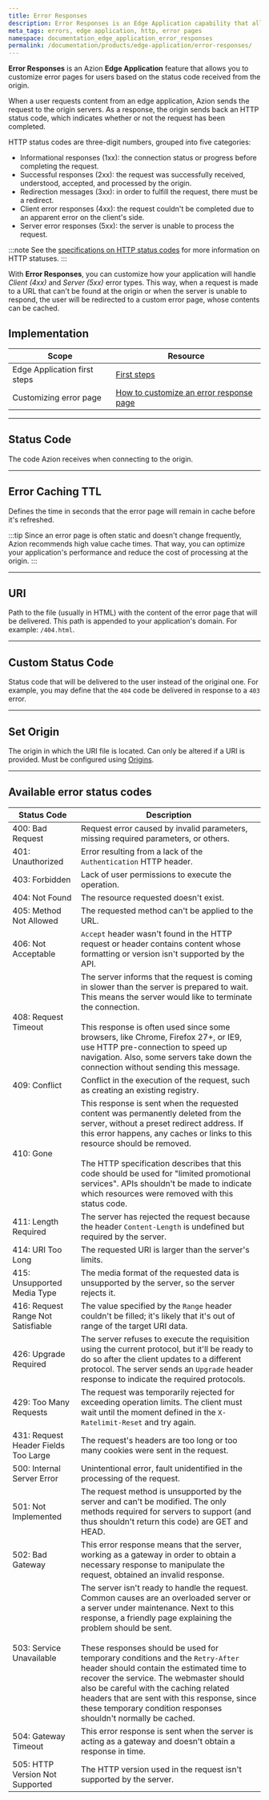 ```yaml
---
title: Error Responses
description: Error Responses is an Edge Application capability that allows you to customize error pages for users based on the status code received from the origin.
meta_tags: errors, edge application, http, error pages
namespace: documentation_edge_application_error_responses
permalink: /documentation/products/edge-application/error-responses/
---
```


**Error Responses** is an Azion **Edge Application** feature that allows you to customize error pages for users based on the status code received from the origin.

When a user requests content from an edge application, Azion sends the request to the origin servers. As a response, the origin sends back an HTTP status code, which indicates whether or not the request has been completed.

HTTP status codes are three-digit numbers, grouped into five categories:

* Informational responses (1xx): the connection status or progress before completing the request.
* Successful responses (2xx): the request was successfully received, understood, accepted, and processed by the origin.
* Redirection messages (3xx): in order to fulfill the request, there must be a redirect.
* Client error responses (4xx): the request couldn't be completed due to an apparent error on the client's side.
* Server error responses (5xx): the server is unable to process the request.

:::note
See the [specifications on HTTP status codes](https://httpwg.org/specs/rfc9110.html#overview.of.status.codes) for more information on HTTP statuses.
:::

With **Error Responses**, you can customize how your application will handle *Client (4xx)* and *Server (5xx)* error types. This way, when a request is made to a URL that can't be found at the origin or when the server is unable to respond, the user will be redirected to a custom error page, whose contents can be cached.

## Implementation

| Scope | Resource |
| --- | --- |
| Edge Application first steps | [First steps](/en/documentation/products/edge-application/first-steps/) |
| Customizing error page | [How to customize an error response page](/en/documentation/products/guides/customizing-error-response-page/) |

---

## Status Code 

The code Azion receives when connecting to the origin.

---

## Error Caching TTL

Defines the time in seconds that the error page will remain in cache before it's refreshed.

:::tip
Since an error page is often static and doesn't change frequently, Azion recommends high value cache times. That way, you can optimize your application's performance and reduce the cost of processing at the origin.
:::

---

## URI

Path to the file (usually in HTML) with the content of the error page that will be delivered. This path is appended to your application's domain. For example: `/404.html`.

---

## Custom Status Code

Status code that will be delivered to the user instead of the original one. For example, you may define that the `404` code be delivered in response to a `403` error.

---

## Set Origin

The origin in which the URI file is located. Can only be altered if a URI is provided. Must be configured using [Origins](/en/documentation/products/edge-application/origins/).

---

## Available error status codes

| Status Code | Description |
| --- | --- |
| 400: Bad Request | Request error caused by invalid parameters, missing required parameters, or others. |
| 401: Unauthorized | Error resulting from a lack of the `Authentication` HTTP header. |
| 403: Forbidden | Lack of user permissions to execute the operation. |
| 404: Not Found | The resource requested doesn't exist. |
| 405: Method Not Allowed | The requested method can't be applied to the URL. |
| 406: Not Acceptable | `Accept` header wasn't found in the HTTP request or header contains content whose formatting or version isn't supported by the API. |
| 408: Request Timeout | The server informs that the request is coming in slower than the server is prepared to wait. This means the server would like to terminate the connection.<br /><br />This response is often used since some browsers, like Chrome, Firefox 27+, or IE9, use HTTP pre-connection to speed up navigation. Also, some servers take down the connection without sending this message. |
| 409: Conflict | Conflict in the execution of the request, such as creating an existing registry. |
| 410: Gone | This response is sent when the requested content was permanently deleted from the server, without a preset redirect address. If this error happens, any caches or links to this resource should be removed.<br /><br />The HTTP specification describes that this code should be used for "limited promotional services". APIs shouldn't be made to indicate which resources were removed with this status code. |
| 411: Length Required | The server has rejected the request because the header `Content-Length` is undefined but required by the server. |
| 414: URI Too Long | The requested URI is larger than the server's limits. |
| 415: Unsupported Media Type | The media format of the requested data is unsupported by the server, so the server rejects it. |
| 416: Request Range Not Satisfiable | The value specified by the `Range` header couldn't be filled; it's likely that it's out of range of the target URI data. |
| 426: Upgrade Required | The server refuses to execute the requisition using the current protocol, but it'll be ready to do so after the client updates to a different protocol. The server sends an `Upgrade` header response to indicate the required protocols. |
| 429: Too Many Requests | The request was temporarily rejected for exceeding operation limits. The client must wait until the moment defined in the `X-Ratelimit-Reset` and try again. |
| 431: Request Header Fields Too Large | The request's headers are too long or too many cookies were sent in the request. |
| 500: Internal Server Error | Unintentional error, fault unidentified in the processing of the request. |
| 501: Not Implemented | The request method is unsupported by the server and can't be modified. The only methods required for servers to support (and thus shouldn't return this code) are GET and HEAD. |
| 502: Bad Gateway | This error response means that the server, working as a gateway in order to obtain a necessary response to manipulate the request, obtained an invalid response. |
| 503: Service Unavailable | The server isn't ready to handle the request. Common causes are an overloaded server or a server under maintenance. Next to this response, a friendly page explaining the problem should be sent.<br /><br />These responses should be used for temporary conditions and the `Retry-After` header should contain the estimated time to recover the service. The webmaster should also be careful with the caching related headers that are sent with this response, since these temporary condition responses shouldn't normally be cached. |
| 504: Gateway Timeout | This error response is sent when the server is acting as a gateway and doesn't obtain a response in time. |
| 505: HTTP Version Not Supported | The HTTP version used in the request isn't supported by the server. |
